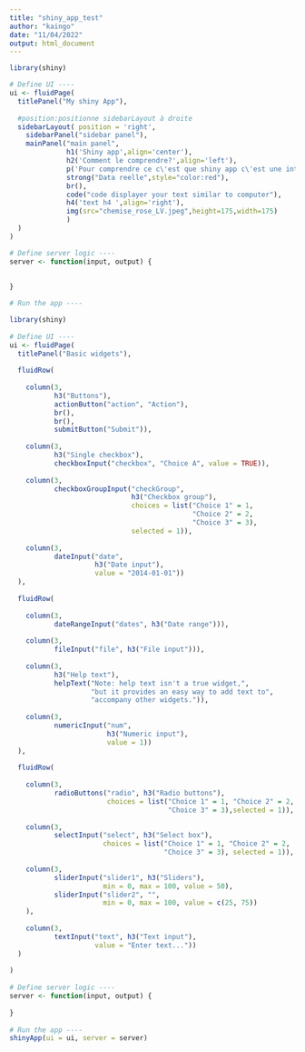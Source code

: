 ---
title: "shiny_app_test"
author: "kaingo"
date: "11/04/2022"
output: html_document
---
```{r}
library(shiny) 

# Define UI ---- 
ui <- fluidPage( 
  titlePanel("My shiny App"), 
  
  #position:positionne sidebarLayout à droite
  sidebarLayout( position = 'right',
    sidebarPanel("sidebar panel"), 
    mainPanel("main panel",
              h1('Shiny app',align='center'),
              h2('Comment le comprendre?',align='left'),
              p('Pour comprendre ce c\'est que shiny app c\'est une interface utilisateur  agissant en temps reel',style="font-fanily:'time';font-si17pts" ),
              strong("Data reelle",style="color:red"),
              br(),
              code("code displayer your text similar to computer"),
              h4('text h4 ',align='right'),
              img(src="chemise_rose_LV.jpeg",height=175,width=175)
              ) 
  ) 
)

# Define server logic ---- 
server <- function(input, output) {
  
  
} 

# Run the app ----
```


```{r}
library(shiny) 
 
# Define UI ---- 
ui <- fluidPage( 
  titlePanel("Basic widgets"), 
   
  fluidRow( 
     
    column(3, 
           h3("Buttons"), 
           actionButton("action", "Action"), 
           br(), 
           br(),  
           submitButton("Submit")), 
     
    column(3, 
           h3("Single checkbox"), 
           checkboxInput("checkbox", "Choice A", value = TRUE)), 
     
    column(3,  
           checkboxGroupInput("checkGroup",  
                              h3("Checkbox group"),  
                              choices = list("Choice 1" = 1,  
                                             "Choice 2" = 2,  
                                             "Choice 3" = 3), 
                              selected = 1)), 
     
    column(3,  
           dateInput("date",  
                     h3("Date input"),  
                     value = "2014-01-01"))    
  ), 
   
  fluidRow( 
     
    column(3, 
           dateRangeInput("dates", h3("Date range"))), 
     
    column(3, 
           fileInput("file", h3("File input"))), 
     
    column(3,  
           h3("Help text"), 
           helpText("Note: help text isn't a true widget,",  
                    "but it provides an easy way to add text to", 
                    "accompany other widgets.")), 
     
    column(3,  
           numericInput("num",  
                        h3("Numeric input"),  
                        value = 1))    
  ), 
   
  fluidRow( 
     
    column(3, 
           radioButtons("radio", h3("Radio buttons"), 
                        choices = list("Choice 1" = 1, "Choice 2" = 2, 
                                       "Choice 3" = 3),selected = 1)), 
     
    column(3, 
           selectInput("select", h3("Select box"),  
                       choices = list("Choice 1" = 1, "Choice 2" = 2, 
                                      "Choice 3" = 3), selected = 1)), 
     
    column(3,  
           sliderInput("slider1", h3("Sliders"), 
                       min = 0, max = 100, value = 50), 
           sliderInput("slider2", "", 
                       min = 0, max = 100, value = c(25, 75)) 
    ), 
     
    column(3,  
           textInput("text", h3("Text input"),  
                     value = "Enter text..."))    
  ) 
   
) 
 
# Define server logic ---- 
server <- function(input, output) { 
   
} 
 
# Run the app ---- 
shinyApp(ui = ui, server = server)
```

